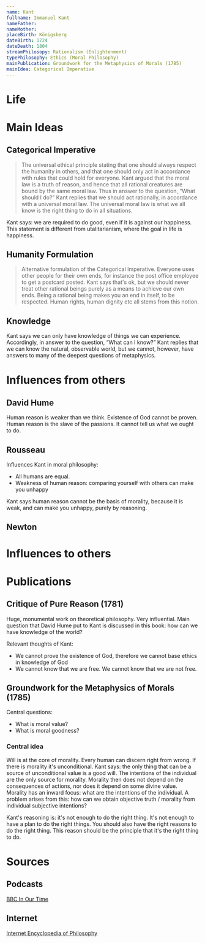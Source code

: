 ```yaml
---
name: Kant
fullname: Immanuel Kant
nameFather:
nameMother: 
placeBirth: Königsberg
dateBirth: 1724
dateDeath: 1804
streamPhilosopy: Rationalism (Enlightenment)
typePhilosophy: Ethics (Moral Philosophy)
mainPublication: Groundwork for the Metaphysics of Morals (1785)
mainIdea: Categorical Imperative
---
```


# Life

# Main Ideas

## Categorical Imperative
>The universal ethical principle stating that one should always respect the humanity in others, and that one should only act in accordance with rules that could hold for everyone. Kant argued that the moral law is a truth of reason, and hence that all rational creatures are bound by the same moral law. Thus in answer to the question, “What should I do?” Kant replies that we should act rationally, in accordance with a universal moral law. The universal moral law is what we all know is the right thing to do in all situations. 

Kant says: we are required to do good, even if it is against our happiness. This statement is different from utalitarianism, where the goal in life is happiness.

## Humanity Formulation
>Alternative formulation of the Categorical Imperative.
Everyone uses other people for their own ends, for instance the post office employee to get a postcard posted. Kant says that's ok, but we should never treat other rational beings purely as a means to achieve our own ends. Being a rational being makes you an end in itself, to be respected. Human rights, human dignity etc all stems from this notion. 

## Knowledge
Kant says we can only have knowledge of things we can experience. Accordingly, in answer to the question, “What can I know?” Kant replies that we can know the natural, observable world, but we cannot, however, have answers to many of the deepest questions of metaphysics.

# Influences from others

## David Hume
Human reason is weaker than we think.
Existence of God cannot be proven.
Human reason is the slave of the passions. It cannot tell us what we ought to do. 


## Rousseau
Influences Kant in moral philosophy: 
- All humans are equal. 
- Weakness of human reason: comparing yourself with others can make you unhappy

Kant says human reason cannot be the basis of morality, because it is weak, and can make you unhappy, purely by reasoning.

## Newton


# Influences to others


# Publications

## Critique of Pure Reason (1781)
Huge, monumental work on theoretical philosophy. Very influential. 
Main question that David Hume put to Kant is discussed in this book: how can we have knowledge of the world?

Relevant thoughts of Kant:
- We cannot prove the existence of God, therefore we cannot base ethics in knowledge of God
- We cannot know that we are free. We cannot know that we are not free. 

## Groundwork for the Metaphysics of Morals (1785)

Central questions:
- What is moral value?
- What is moral goodness?

### Central idea
Will is at the core of morality. Every human can discern right from wrong. If there is morality it's unconditional. Kant says: the only thing that can be a source of unconditional value is a good will. The intentions of the individual are the only source for morality.
Morality then does not depend on the consequences of actions, nor does it depend on some divine value. Morality has an inward focus: what are the intentions of the individual. A problem arises from this: how can we obtain objective truth / morality from individual subjective intentions?

Kant's reasoning is: it's not enough to do the right thing. It's not enough to have a plan to do the right things. You should also have the right reasons to do the right thing. This reason should be the principle that it's the right thing to do. 

# Sources

## Podcasts
[BBC In Our Time](https://www.bbc.co.uk/programmes/p01f0vzr)
## Internet
[Internet Encyclopedia of Philosophy](https://iep.utm.edu/kantview/)